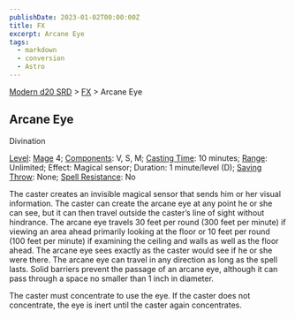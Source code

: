 ```yaml
---
publishDate: 2023-01-02T00:00:00Z
title: FX
excerpt: Arcane Eye
tags:
  - markdown
  - conversion
  - Astro
---
```


[Modern d20 SRD](/#modernD20) > [FX](modern-d20-srd-fx-index) > Arcane Eye

## Arcane Eye

Divination

[Level](modern-d20-srd-fx-level): [Mage](modern-d20-srd-classes-advanced-mage)
4; [Components](modern-d20-srd-fx-components): V, S, M; [Casting Time](modern-d20-srd-fx-casting-time): 10 minutes; [Range](modern-d20-srd-fx-range): Unlimited; Effect: Magical sensor; Duration: 1 minute/level (D);
[Saving Throw](modern-d20-srd-basics-saving-throws): None; [Spell Resistance](modern-d20-srd-special-abilities-spell-resistance): No

The caster creates an invisible magical sensor that sends him or her visual
information. The caster can create the arcane eye at any point he or she can
see, but it can then travel outside the caster’s line of sight without
hindrance. The arcane eye travels 30 feet per round (300 feet per minute) if
viewing an area ahead primarily looking at the floor or 10 feet per round (100
feet per minute) if examining the ceiling and walls as well as the floor
ahead. The arcane eye sees exactly as the caster would see if he or she were
there. The arcane eye can travel in any direction as long as the spell lasts.
Solid barriers prevent the passage of an arcane eye, although it can pass
through a space no smaller than 1 inch in diameter.

The caster must concentrate to use the eye. If the caster does not
concentrate, the eye is inert until the caster again concentrates.

